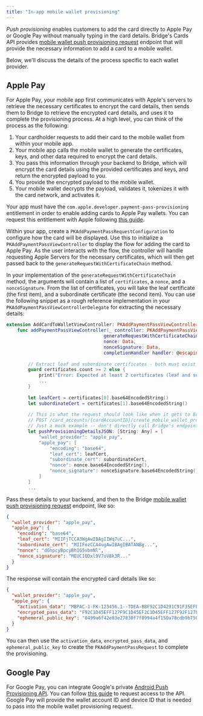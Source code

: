 ```yaml
---
title: "In-app mobile wallet provisioning"
---
```


_Push provisioning_ enables customers to add the card directly to Apple Pay or Google Pay without manually typing in the card details. Bridge's Cards API provides [mobile wallet push provisioning request](/api-reference/cards/create-a-mobile-wallet-push-provisioning-request) endpoint that will provide the necessary information to add a card to a mobile wallet.

Below, we'll discuss the details of the process specific to each wallet provider.

## Apple Pay

For Apple Pay, your mobile app first communicates with Apple's servers to retrieve the necessary certificates to encrypt the card details, then sends them to Bridge to retrieve the encrypted card details, and uses it to complete the provisioning process. At a high level, you can think of the process as the following:

1. Your cardholder requests to add their card to the mobile wallet from within your mobile app.
2. Your mobile app calls the mobile wallet to generate the certificates, keys, and other data required to encrypt the card details.
3. You pass this information through your backend to Bridge, which will encrypt the card details using the provided certificates and keys, and return the encrypted payload to you.
4. You provide the encrypted payload to the mobile wallet.
5. Your mobile wallet decrypts the payload, validates it, tokenizes it with the card network, and activates it.

Your app must have the `com.apple.developer.payment-pass-provisioning` entitlement in order to enable adding cards to Apple Pay wallets. You can request this entitlement with Apple following [this guide](https://applepaydemo.apple.com/wallet-extensions#allowListing).

Within your app, create a `PKAddPaymentPassRequestConfiguration` to configure how the card will be displayed. Use this to initialize a `PKAddPaymentPassViewController` to display the flow for adding the card to Apple Pay. As the user interacts with the flow, the controller will handle requesting Apple Servers for the necessary certificates, which will then get passed back to the `generateRequestWithCertificateChain` method.

In your implementation of the `generateRequestWithCertificateChain` method, the arguments will contain a list of `certificates`, a `nonce`, and a `nonceSignature`. From the list of certificates, you will take the leaf certificate (the first item), and a subordinate certificate (the second item). You can use the following snippet as a rough reference implementation in your `PKAddPaymentPassViewControllerDelegate` for extracting the necessary details:

```swift
extension AddCardToWalletViewController: PKAddPaymentPassViewControllerDelegate {
    func addPaymentPassViewController(_ controller: PKAddPaymentPassViewController,
                                    generateRequestWithCertificateChain certificates: [Data],
                                    nonce: Data,
                                    nonceSignature: Data,
                                    completionHandler handler: @escaping (PKAddPaymentPassRequest) -> Void) {
        
        // Extract leaf and subordinate certificates - both must exist
        guard certificates.count >= 2 else {
            print("Error: Expected at least 2 certificates (leaf and subordinate)")
            ...
        }
        
        let leafCert = certificates[0].base64EncodedString()
        let subordinateCert = certificates[1].base64EncodedString()
      
      	// This is what the request should look like when it gets to Bridge's
      	// POST /card_accounts/{cardAccountID}/create_mobile_wallet_provisioning_request endpoint
        // Just a mock example -- don't directly call Bridge's endpoint from your mobile app!
        let pushProvisioningDetailsJSON: [String: Any] = [
            "wallet_provider": "apple_pay",
            "apple_pay": [
                "encoding": "base64",
                "leaf_cert": leafCert,
                "subordinate_cert": subordinateCert,
                "nonce": nonce.base64EncodedString(),
                "nonce_signature": nonceSignature.base64EncodedString()
            ]
        ]
        ...
```

Pass these details to your backend, and then to the Bridge [mobile wallet push provisioning request](/api-reference/cards/create-a-mobile-wallet-push-provisioning-request) endpoint, like so:

```json
{
  "wallet_provider": "apple_pay",
  "apple_pay": {
    "encoding": "base64",
    "leaf_cert": "MIIFjTCCA3WgAwIBAgIIWq7uC...",
    "subordinate_cert": "MIIFozCCA4ugAwIBAgIBATANBg...",
    "nonce": "dGhpcyBpcyBhIG5vbmNl",
    "nonce_signature": "MEUCIQDxl9V7oV8k3R..."
  }
}
```

The response will contain the encrypted card details like so:

```json
{
  "wallet_provider": "apple_pay",
  "apple_pay": {
    "activation_data": "MBPAC-1-FK-123456.1--TDEA-8BF92C1D4291C91F35EFF127C1F9ABC12348DFED4E",
    "encrypted_pass_data": "F92C1D45EFF127F9C1D45EF2C1D45EFF127F92F127F92C1D45EFF127==",
    "ephemeral_public_key": "0499a6f42e83e27830f7f8994a4f150a78cdb9b7507bc5d28cbfbf8cc3ef0af68b780ffb562c936e60cb10db69192017089e3b73c83fcf0ebdf2c06b613c3f88b7"
  }
}
```

You can then use the `activation_data`, `encrypted_pass_data`, and `ephemeral_public_key` to create the `PKAddPaymentPassRequest` to complete the provisioning.

## Google Pay

For Google Pay, you can integrate Google's private [Android Push Provisioning API](https://developers.google.com/pay/issuers/apis/push-provisioning/android/integration-steps). You can follow [this guide](https://support.google.com/console/answer/15157842?hl=en) to request access to the API. Google Pay will provide the wallet account ID and device ID that is needed to pass into the mobile wallet provisioning request.